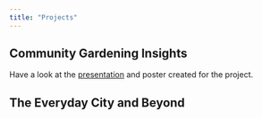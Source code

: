 ```yaml
---
title: "Projects"
---
```

## Community Gardening Insights
Have a look at the [presentation](UG_pres.pdf) and poster created for the project. 

## The Everyday City and Beyond 
